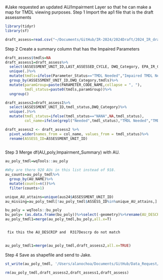 #Jake requested an updated AU/Impairment Layer so that he can make a map for TMDL viewing purposes.
Step 1 Import the ap1 file that is the draft assessments 
```r
library(tidyr)
library(sf)

draft_assess=read.csv("~/Documents/GitHub/IR-2024/2024Draft/2024_IR_draft.csv")
```
Step 2 Create a summary column that has the Impaired Parameters
```r
draft_assess$tmdls=NA
draft_assess1=draft_assess%>%
  select(ASSESSMENT_UNIT_ID,LAST_ASSESSED_CYCLE, DWQ_Category, EPA_IR_CATEGORY_ID, PARAMETER_CODE_NAME, PARAMETER_ATTAINMENT,  Parameter_Status,tmdls  )%>%
  unique(.)%>%
  mutate(tmdls=ifelse(Parameter_Status=="TMDL Needed","Impaired TMDL Needed : ",ifelse(grepl("Approved",Parameter_Status,ignore.case = TRUE),"Impaired w/TMDL : ",tmdls)))%>%
  group_by(ASSESSMENT_UNIT_ID,DWQ_Category,tmdls)%>%
  mutate(paramGroup=paste(PARAMETER_CODE_NAME,collapse = ", "),
         tmdl_status=paste0(tmdls,paramGroup))%>%
  ungroup()

draft_assess2=draft_assess1%>%
  select(ASSESSMENT_UNIT_ID,tmdl_status,DWQ_Category)%>%
  unique(.)%>%
  mutate(tmdl_status=ifelse(tmdl_status=="NANA",NA,tmdl_status),
         col_name=ifelse(grepl("Needed",tmdl_status),"TMDL Needed","TMDLs"))

draft_assess2 <- draft_assess2 %>%
  pivot_wider(names_from = col_name, values_from = tmdl_status)%>%
  rename(ASSESS_ID=ASSESSMENT_UNIT_ID)
  
```
Step 3 Merge df(AU_poly,Impairment_Summary) with AU.
```r
au_poly_tmdl=wqTools::au_poly

#Why are there 920 AUs in this list instead of 918.
au_counts=au_poly_tmdl%>%
  group_by(AU_NAME)%>%
  mutate(counts=n())%>%
  filter(counts>1)

unique_AU_attains=unique(aus24$ASSESSMENT_UNIT_ID)
au_missing=au_poly_tmdl[!au_poly_tmdl$ASSESS_ID%in%unique_AU_attains,]

bu_poly = wqTools::bu_poly
bu_poly= (as.data.frame(bu_poly))%>%select(-geometry)%>%rename(AU_DESCRIP=R317Descrp,)
au_poly_tmdl1=merge(au_poly_tmdl,bu_poly,all.x=T)


 fix this the AU_DESCRIP and  R317Descrp do not match
 

au_poly_tmdl1=merge(au_poly_tmdl,draft_assess2,all.x=TRUE)
```
Step 4 Save as shapefile and send to Jake.
```r

st_write(au_poly_tmdl, '/Users/alanochoa/Documents/GitHub/Data_Request/TMDL_Prioritization/au_polyTMDL_Labels24.shp')

rm(au_poly_tmdl,draft_assess2,draft_assess1,draft_assess)
```
